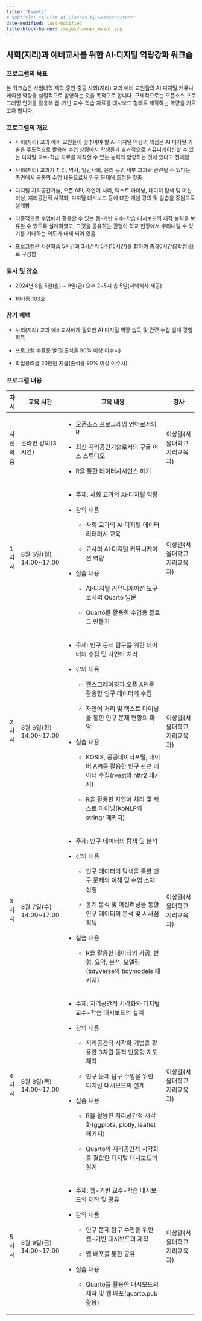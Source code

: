 ```yaml
---
title: "Events"
# subtitle: "A List of Classes by Semester/Year"
date-modified: last-modified
title-block-banner: images/banner_event.jpg
---
```


## 사회(지리)과 예비교사를 위한 AI·디지털 역량강화 워크숍

### 프로그램의 목표

본 워크숍은 사범대학 재학 중인 중등 사회(지리) 교과 예비 교원들의 AI·디지털 커뮤니케이션 역량을 실질적으로 함양하는 것을 목적으로 합니다. 구체적으로는 오픈소스 프로그래밍 언어를 활용해 웹-기반 교수-학습 자료를 대시보드 형태로 제작하는 역량을 기르고자 합니다.

### 프로그램의 개요

-   사회(지리) 교과 예비 교원들이 갖추어야 할 AI·디지털 역량의 핵심은 AI·디지털 기술을 주도적으로 활용해 수업 상황에서 학생들과 효과적으로 커뮤니케이션할 수 있는 디지털 교수-학습 자료를 제작할 수 있는 능력의 함양하는 것에 있다고 전제함

-   사회(지리) 교과가 지리, 역사, 일반사회, 윤리 등의 세부 교과와 관련될 수 있다는 측면에서 공통의 수업 내용으로서 인구 문제에 초점을 맞춤

-   디지털 지리공간기술, 오픈 API, 자연어 처리, 텍스트 마이닝, 데이터 탐색 및 머신러닝, 지리공간적 시각화, 디지털 대시보드 등에 대한 개념 강의 및 실습을 중심으로 설계함

-   최종적으로 수업에서 활용할 수 있는 웹-기반 교수-학습 대시보드의 제작 능력을 보유할 수 있도록 설계하였고, 그것을 공유하는 관행이 학교 현장에서 뿌리내릴 수 있기를 기대하는 의도가 내재 되어 있음

-   프로그램은 사전학습 5시간과 3시간씩 5주(15시간)를 합하여 총 20시간(2학점)으로 구성함

### 일시 및 장소

-   2024년 8월 5일(월) \~ 9일(금) 오후 2\~5시 총 5일(저녁식사 제공)

-   10-1동 103호

### 참가 혜택

-   사회(지리) 교과 예비교사에게 필요한 AI·디지털 역량 습득 및 관련 수업 설계 경험 획득

-   프로그램 수료증 발급(출석율 90% 이상 이수시)

-   학업장려금 20만원 지급(출석률 90% 이상 이수시)

### 프로그램 내용

+----------+--------------------------+------------------------------------------------------------------------------------------------+-------------------------------+
| 차시     | 교육 시간                | 교육 내용                                                                                      | 강사                          |
+==========+==========================+================================================================================================+===============================+
| 사전학습 | 온라인 강의(3시간)       | -   오픈소스 프로그래밍 언어로서의 R                                                           | 이상일(서울대학교 지리교육과) |
|          |                          |                                                                                                |                               |
|          |                          | -   최신 지리공간기술로서의 구글 어스 스튜디오                                                 |                               |
|          |                          |                                                                                                |                               |
|          |                          | -   R을 통한 데이터사시언스 하기                                                               |                               |
+----------+--------------------------+------------------------------------------------------------------------------------------------+-------------------------------+
| 1차시    | 8월 5일(월) 14:00\~17:00 | -   주제: 사회 교과의 AI·디지털 역량                                                           | 이상일(서울대학교 지리교육과) |
|          |                          |                                                                                                |                               |
|          |                          | -   강의 내용                                                                                  |                               |
|          |                          |                                                                                                |                               |
|          |                          |     -   사회 교과의 AI·디지털·데이터 리터러시 교육                                             |                               |
|          |                          |                                                                                                |                               |
|          |                          |     -   교사의 AI·디지털 커뮤니케이션 역량                                                     |                               |
|          |                          |                                                                                                |                               |
|          |                          | -   실습 내용                                                                                  |                               |
|          |                          |                                                                                                |                               |
|          |                          |     -   AI·디지털 커뮤니케이션 도구로서의 Quarto 입문                                          |                               |
|          |                          |                                                                                                |                               |
|          |                          |     -   Quarto를 활용한 수업용 블로그 만들기                                                   |                               |
+----------+--------------------------+------------------------------------------------------------------------------------------------+-------------------------------+
| 2차시    | 8월 6일(화) 14:00\~17:00 | -   주제: 인구 문제 탐구를 위한 데이터의 수집 및 자연어 처리                                   | 이상일(서울대학교 지리교육과) |
|          |                          |                                                                                                |                               |
|          |                          | -   강의 내용                                                                                  |                               |
|          |                          |                                                                                                |                               |
|          |                          |     -   웹스크레이핑과 오픈 API를 활용한 인구 데이터의 수집                                    |                               |
|          |                          |                                                                                                |                               |
|          |                          |     -   자연어 처리 및 텍스트 마이닝을 통한 인구 문제 현황의 파악                              |                               |
|          |                          |                                                                                                |                               |
|          |                          | -   실습 내용                                                                                  |                               |
|          |                          |                                                                                                |                               |
|          |                          |     -   KOSIS, 공공데이터포털, 네이버 API를 활용한 인구 관련 데이터 수집(rvest와 httr2 패키지) |                               |
|          |                          |                                                                                                |                               |
|          |                          |     -   R을 활용한 자연어 처리 및 텍스트 마이닝(KoNLP와 stringr 패키지)                        |                               |
+----------+--------------------------+------------------------------------------------------------------------------------------------+-------------------------------+
| 3차시    | 8월 7일(수) 14:00\~17:00 | -   주제: 인구 데이터의 탐색 및 분석                                                           | 이상일(서울대학교 지리교육과) |
|          |                          |                                                                                                |                               |
|          |                          | -   강의 내용                                                                                  |                               |
|          |                          |                                                                                                |                               |
|          |                          |     -   인구 데이터의 탐색을 통한 인구 문제의 이해 및 수업 소재 선정                           |                               |
|          |                          |                                                                                                |                               |
|          |                          |     -   통계 분석 및 머신러닝을 통한 인구 데이터의 분석 및 시사점 획득                         |                               |
|          |                          |                                                                                                |                               |
|          |                          | -   실습 내용                                                                                  |                               |
|          |                          |                                                                                                |                               |
|          |                          |     -   R을 활용한 데이터의 가공, 변형, 요약, 분석, 모델링(tidyverse와 tidymodels 패키지)      |                               |
+----------+--------------------------+------------------------------------------------------------------------------------------------+-------------------------------+
| 4차시    | 8월 8일(목) 14:00\~17:00 | -   주제: 지리공간적 시각화와 디지털 교수-학습 대시보드의 설계                                 | 이상일(서울대학교 지리교육과) |
|          |                          |                                                                                                |                               |
|          |                          | -   강의 내용                                                                                  |                               |
|          |                          |                                                                                                |                               |
|          |                          |     -   지리공간적 시각화 기법을 활용한 3차원·동적·반응형 지도 제작                            |                               |
|          |                          |                                                                                                |                               |
|          |                          |     -   인구 문제 탐구 수업을 위한 디지털 대시보드의 설계                                      |                               |
|          |                          |                                                                                                |                               |
|          |                          | -   실습 내용                                                                                  |                               |
|          |                          |                                                                                                |                               |
|          |                          |     -   R을 활용한 지리공간적 시각화(ggplot2, plotly, leaflet 패키지)                          |                               |
|          |                          |                                                                                                |                               |
|          |                          |     -   Quarto와 지리공간적 시각화를 결합한 디지털 대시보드의 설계                             |                               |
+----------+--------------------------+------------------------------------------------------------------------------------------------+-------------------------------+
| 5차시    | 8월 9일(금) 14:00\~17:00 | -   주제: 웹-기반 교수-학습 대시보드의 제작 및 공유                                            | 이상일(서울대학교 지리교육과) |
|          |                          |                                                                                                |                               |
|          |                          | -   강의 내용                                                                                  |                               |
|          |                          |                                                                                                |                               |
|          |                          |     -   인구 문제 탐구 수업을 위한 웹-기반 대시보드의 제작                                     |                               |
|          |                          |                                                                                                |                               |
|          |                          |     -   웹 배포를 통한 공유                                                                    |                               |
|          |                          |                                                                                                |                               |
|          |                          | -   실습 내용                                                                                  |                               |
|          |                          |                                                                                                |                               |
|          |                          |     -   Quarto를 활용한 대시보드의 제작 및 웹 배포(quarto.pub 활용)                            |                               |
+----------+--------------------------+------------------------------------------------------------------------------------------------+-------------------------------+
